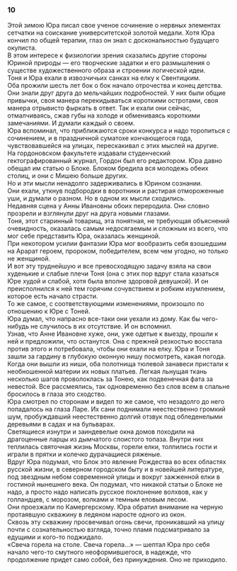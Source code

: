 ### 10 {-}

Этой зимою Юра писал свое ученое сочинение о нервных элементах сетчатки на соискание университетской золотой медали. Хотя Юра кончил по общей терапии, глаз он знал с доскональностью будущего окулиста.<br/> В этом интересе к физиологии зрения сказались другие стороны Юриной природы — его творческие задатки и его размышления о существе художественного образа и строении логической идеи.<br/> Тоня и Юра ехали в извозчичьих санках на елку к Свентицким.<br/> Оба прожили шесть лет бок о бок начало отрочества и конец детства. Они знали друг друга до мельчайших подробностей. У них были общие привычки, своя манера перекидываться короткими остротами, своя манера отрывисто фыркать в ответ. Так и ехали они сейчас, отмалчиваясь, сжав губы на холоде и обмениваясь короткими замечаниями. И думали каждый о своем.<br/> Юра вспоминал, что приближаются сроки конкурса и надо торопиться с сочинением, и в праздничной суматохе кончающегося года, чувствовавшейся на улицах, перескакивал с этих мыслей на другие.<br/> На гордоновском факультете издавали студенческий гектографированный журнал, Гордон был его редактором. Юра давно обещал им статью о Блоке. Блоком бредила вся молодежь обеих столиц, и они с Мишею больше других.<br/> Но и эти мысли ненадолго задерживались в Юрином сознании.<br/> Они ехали, уткнув подбородки в воротники и растирая отмороженные уши, и думали о разном. Но в одном их мысли сходились.<br/> Недавняя сцена у Анны Ивановны обоих переродила. Они словно прозрели и взглянули друг на друга новыми глазами.<br/> Тоня, этот старинный товарищ, эта понятная, не требующая объяснений очевидность, оказалась самым недосягаемым и сложным из всего, что мог себе представить Юра, оказалась женщиной.<br/> При некотором усилии фантазии Юра мог вообразить себя взошедшим на Арарат героем, пророком, победителем, всем чем угодно, но только не женщиной.<br/> И вот эту труднейшую и все превосходящую задачу взяла на свои худенькие и слабые плечи Тоня (она с этих пор вдруг стала казаться Юре худой и слабой, хотя была вполне здоровой девушкой). И он преисполнился к ней тем горячим сочувствием и робким изумлением, которое есть начало страсти.<br/> То же самое, с соответствующими изменениями, произошло по отношению к Юре с Тоней.<br/> Юра думал, что напрасно все-таки они уехали из дому. Как бы чего-нибудь не случилось в их отсутствие. И он вспомнил.<br/> Узнав, что Анне Ивановне хуже, они, уже одетые к выезду, прошли к ней и предложили, что останутся. Она с прежней резкостью восстала против этого и потребовала, чтобы они ехали на елку. Юра и Тоня зашли за гардину в глубокую оконную нишу посмотреть, какая погода. Когда они вышли из ниши, оба полотнища тюлевой занавеси пристали к необношенной материи их новых платьев. Легкая льнущая ткань несколько шагов проволоклась за Тонею, как подвенечная фата за невестой. Все рассмеялись, так одновременно без слов всем в спальне бросилось в глаза это сходство.<br/> Юра смотрел по сторонам и видел то же самое, что незадолго до него попадалось на глаза Ларе. Их сани поднимали неестественно громкий шум, пробуждавший неестественно долгий отзвук под обледенелыми деревьями в садах и на бульварах.<br/> Светящиеся изнутри и заиндевелые окна домов походили на драгоценные ларцы из дымчатого слоистого топаза. Внутри них теплилась святочная жизнь Москвы, горели елки, толпились гости и играли в прятки и колечко дурачащиеся ряженые.<br/> Вдруг Юра подумал, что Блок это явление Рождества во всех областях русской жизни, в северном городском быту и в новейшей литературе, под звездным небом современной улицы и вокруг зажженной елки в гостиной нынешнего века. Он подумал, что никакой статьи о Блоке не надо, а просто надо написать русское поклонение волхвов, как у голландцев, с морозом, волками и темным еловым лесом.<br/> Они проезжали по Камергерскому. Юра обратил внимание на черную протаявшую скважину в ледяном наросте одного из окон.<br/> Сквозь эту скважину просвечивал огонь свечи, проникавший на улицу почти с сознательностью взгляда, точно пламя подсматривало за едущими и кого-то поджидало.<br/> «Свеча горела на столе. Свеча горела…» — шептал Юра про себя начало чего-то смутного неоформившегося, в надежде, что продолжение придет само собой, без принуждения. Оно не приходило.

